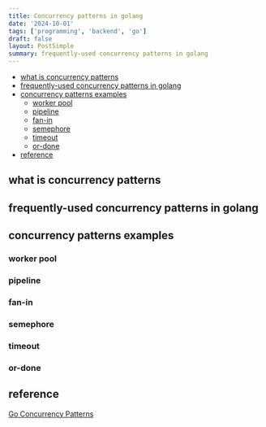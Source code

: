 ```yaml
---
title: Concurrency patterns in golang
date: '2024-10-01'
tags: ['programming', 'backend', 'go']
draft: false
layout: PostSimple
summary: frequently-used concurrency patterns in golang
---
```


- [what is concurrency patterns](#what-is-concurrency-patterns)
- [frequently-used concurrency patterns in golang](#frequently-used-concurrency-patterns-in-golang)
- [concurrency patterns examples](#concurrency-patterns-examples)
  - [worker pool](#worker-pool)
  - [pipeline](#pipeline)
  - [fan-in](#fan-in)
  - [semephore](#semephore)
  - [timeout](#timeout)
  - [or-done](#or-done)
- [reference](#reference)

## what is concurrency patterns

## frequently-used concurrency patterns in golang

## concurrency patterns examples

### worker pool

### pipeline

### fan-in

### semephore

### timeout

### or-done

## reference

[Go Concurrency Patterns](https://go.dev/talks/2012/concurrency.slide#1)
